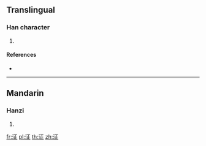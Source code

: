 {{character info/new}}
==Translingual==

===Han character===
{{Han char|rn=85|rad=水|as=05|sn=8|four=|canj=EMYM}}

# {{defn|Han|sort=水05}}

====References====
* {{Han ref|kx=0617.050|dkj=17305|hdz=31579.020|uh=6CDF|ud=27871}}

----

==Mandarin==

===Hanzi===
{{cmn-hanzi|pin=[[chēng]] ([[cheng1]]), [[lǐng]] ([[ling3]])|wg=ch'eng<sup>1</sup>, ling<sup>3</sup>}}

# {{defn|lang=cmn|sort=水05}}

[[fr:泟]]
[[pl:泟]]
[[th:泟]]
[[zh:泟]]